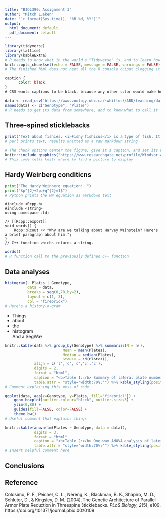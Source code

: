 ```yaml
---
title: "BIOL390: Assignment 3"
author: "Mitch Lueken"
date: "`r format(Sys.time(), '%B %d, %Y')`"
output:
  html_document: default
  pdf_document: default
---
```


```R
library(tidyverse)
library(lattice)
library(kableExtra)
# R needs to know what in the world a "Tidyverse" is, and to learn how to knit graphs and tables
knitr::opts_chunk$set(echo = FALSE, message = FALSE, warnings = FALSE)
# The finished html does not neet all the R console output clogging it up
```

```css
caption {
      color: black;
}
# CSS wants captions to be black, because any other color would make horrible captions
```

```r
data <- read_csv("https://www.zoology.ubc.ca/~whitlock/ABD/teaching/datasets/03/03e3SticklebackPlates.csv")
names(data) <- c("Genotype", "Plates")
# R needs to get its data from somewhere, and to know what to call it
```

## Three-spined sticklebacks

```perl
print("Text about fishies. <i>Fishy fishicus</i> is a type of fish. It does fish things, mostly.")
# perl prints text, results knitted as a raw markdown string
```

```r
# The chunk options center the figure, give it a caption, and set its width
knitr::include_graphics("https://www.researchgate.net/profile/Windsor_Aguirre/publication/285915049/figure/fig2/AS:318190618988545@1452873963743/Lateral-plate-morphs-of-Gasterosteus-aculeatus-A-low-B-partial-C-complete-From_W640.jpg")
# This code tells knitr where to find a picture to display
```

## Hardy Weinberg conditions

```python
print("The Hardy Weinberg equation:  ")
print("$p^{2}+2pq+q^{2}=1$")
# Python prints the HW equation as markdown text
```
	
```Rcpp
#include <Rcpp.h>
#include <string>
using namespace std;

// [[Rcpp::export]]
void words() {
	Rcpp::Rcout << "Why are we talking about Harvey Weinstein? Here's a brief paragraph about him.";
}
// C++ function whichs returns a string.
```

```r
words()
# R function call to the previously defined C++ function
```

## Data analyses

```r
histogram(~ Plates | Genotype, 
		  data = data, 
		  breaks = seq(0,70,by=2),
		  layout = c(1, 3), 
		  col = "firebrick")
# Here's a history-o-gram
```

* Things
* about
* the
* histogram  
And a SegWay

```r
knitr::kable(data %>% group_by(Genotype) %>% summarize(N = n(), 
			 			  Mean = mean(Plates), 
			 			  Median = median(Plates), 
			 			  StdDev = sd(Plates)), 
			 align = c('l','c','c','c','c'), 
			 digits = 2,
			 format = "html", 
			 caption = "<b>Table 1:</b> Summary of lateral plate numbers by genotype.",
			 table.attr = "style='width:70%;'") %>% kable_styling(position = "center")
# Comment explaining this mess of code
```

```r
ggplot(data, aes(x=Genotype, y=Plates, fill="firebrick")) + 
	geom_boxplot(outlier.colour="black", outlier.size=3) + 
	ylim(0,80) + 
	guides(fill=FALSE, color=FALSE) +
	theme_bw()
# Useful comment that explains things
```

<!-- Insert science here, plus a segfault -->

```r
knitr::kable(anova(lm(Plates ~ Genotype, data = data)),
			 digits = 3, 
			 format = "html", 
			 caption = "<b>Table 2:</b> One-way ANOVA analysis of lateral plate numbers by genotype",
			 table.attr = "style='width:70%;'") %>% kable_styling(position = "center")
# Insert helpful comment here
```

## Conclusions

<!-- Insert helpful summary paragraph here -->

## Reference

Colosimo, P. F., Peichel, C. L., Nereng, K., Blackman, B. K., Shapiro, M. D., Schluter, D., & Kingsley, D. M. (2004). The Genetic Architecture of Parallel Armor Plate Reduction in Threespine Sticklebacks. *PLoS Biology*, *2*(5), e109. https://doi.org/10.1371/journal.pbio.0020109
